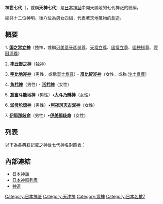 '''神世七代'''（{{jpn|j=神世七代|hg=かみよななよ/かみのよななつきのよ/かみのよななつきのみよ|rm=Kami Yo nana Yo/Kami no Yo nanatuki no Yo/Kami no Yo nanatuki no Miyo}}，或稱'''天神七代'''）是[[日本神話|日本神話]]中開天闢地的七代神祇的總稱。

總共十二位神明，後八位為男女四組，代表著天地萬物的創造。

== 概要 ==
1. '''[[國常立尊|国之常立神]]'''（独神，或稱[[可美葦牙彥舅尊|可美葦牙彥舅尊]]、[[天常立尊|天常立尊]]、[[國常立尊|國常立尊]]、[[國狹槌尊|國狹槌尊]]、[[豐斟渟尊|豐斟渟尊]]）

2. '''[[豐雲野神|丰云野之神]]'''（独神）

3. '''[[宇比地迩神|宇比地迩神]]'''（男性，或稱[[埿土煑尊與沙土煑尊|埿土煑尊]]）・'''[[埿土煑尊與沙土煑尊|须比智迩神]]'''（女性，或称 [[埿土煑尊與沙土煑尊|沙土煑尊]]）

4. '''[[角杙尊|角杙神]]'''（男性）・'''[[活杙尊|活杙神]]'''（女性）

5. '''[[意富加牟豆美命|意富斗能地神]]'''（男性）'''•[[大斗乃弁神|大斗乃辨神]]'''（女性）

6. [[淤母陀流神|'''淤母陀琉神''']]（男性）•[[阿夜诃志古泥神|'''阿夜珂志古泥神''']]（女性）

7. '''[[伊奘諾尊|伊耶那歧命]]'''（男性）•[[伊奘諾尊|'''伊美那歧命''']]（女性）

== 列表 ==
以下為各典籍記載之神世七代神名對照表：

{{神世七代對照表}}

== 內部連結 ==
* [[日本神話|日本神話]]
* [[日本神祇列表|日本神祇列表]]
* [[神道|神道]]

{{日本神話}}
{{Portal|神道|Shinto torii icon vermillion.svg}}
{{wikisource}}

[[Category:日本神祇|Category:日本神祇]]
[[Category:天津神|Category:天津神]]
[[Category:眾神|Category:眾神]]
[[Category:日本名數7|Category:日本名數7]]
